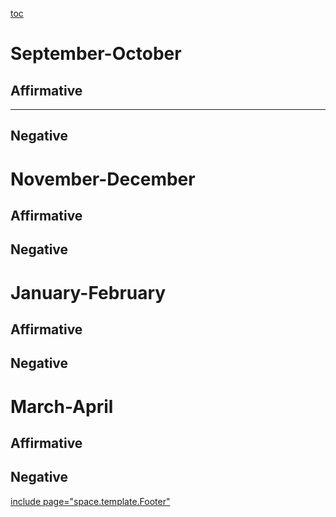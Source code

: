 [[toc]]
=September-October= 
==Affirmative== 


----

==Negative== 
<span style="font-family: 'Times New Roman';">
</span>
=November-December= 
==Affirmative== 
==Negative== 

=January-February= 
==Affirmative== 
==Negative== 

=March-April= 
==Affirmative== 
==Negative== 

[[include page="space.template.Footer"]]
